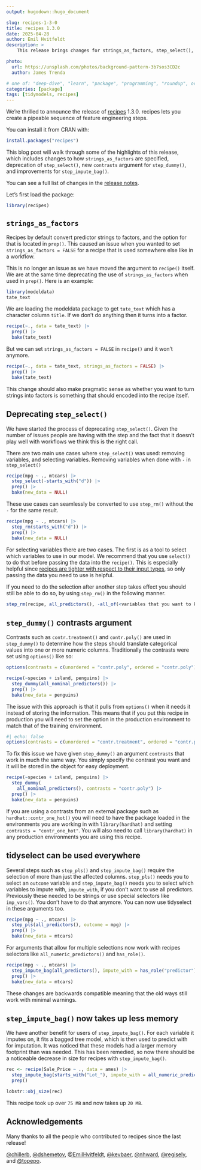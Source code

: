 ```yaml
---
output: hugodown::hugo_document

slug: recipes-1-3-0
title: recipes 1.3.0
date: 2025-04-28
author: Emil Hvitfeldt
description: >
    This release brings changes for strings_as_factors, step_select(), step_dummy(), and step_impute_bag().

photo:
  url: https://unsplash.com/photos/background-pattern-3b7sos3CD2c
  author: James Trenda

# one of: "deep-dive", "learn", "package", "programming", "roundup", or "other"
categories: [package] 
tags: [tidymodels, recipes]
---
```


```{=html}
<!--
TODO:
* [x] Look over / edit the post's title in the yaml
* [x] Edit (or delete) the description; note this appears in the Twitter card
* [x] Pick category and tags (see existing with `hugodown::tidy_show_meta()`)
* [x] Find photo & update yaml metadata
* [x] Create `thumbnail-sq.jpg`; height and width should be equal
* [x] Create `thumbnail-wd.jpg`; width should be >5x height
* [x] `hugodown::use_tidy_thumbnails()`
* [x] Add intro sentence, e.g. the standard tagline for the package
* [x] `usethis::use_tidy_thanks()`
-->
```

We're thrilled to announce the release of [recipes](https://recipes.tidymodels.org/) 1.3.0. recipes lets you create a pipeable sequence of feature engineering steps.

You can install it from CRAN with:

```r
install.packages("recipes")
```

This blog post will walk through some of the highlights of this release, which includes changes to how `strings_as_factors` are specified, deprecation of `step_select()`, new `contrasts` argument for `step_dummy()`, and improvements for `step_impute_bag()`.


You can see a full list of changes in the [release notes](https://recipes.tidymodels.org/news/index.html#recipes-130).

Let's first load the package:

```r
library(recipes)
```

## `strings_as_factors`

Recipes by default convert predictor strings to factors, and the option for that is located in `prep()`. This caused an issue when you wanted to set `strings_as_factors = FALSE` for a recipe that is used somewhere else like in a workflow.

This is no longer an issue as we have moved the argument to `recipe()` itself. We are at the same time deprecating the use of `strings_as_factors` when used in `prep()`. Here is an example:

```r
library(modeldata)
tate_text
```

We are loading the modeldata package to get `tate_text` which has a character column `title`. If we don't do anything then it turns into a factor.

```r
recipe(~., data = tate_text) |>
  prep() |>
  bake(tate_text)
```

But we can set `strings_as_factors = FALSE` in `recipe()` and it won't anymore.

```r
recipe(~., data = tate_text, strings_as_factors = FALSE) |>
  prep() |>
  bake(tate_text)
```

This change should also make pragmatic sense as whether you want to turn strings into factors is something that should encoded into the recipe itself.

## Deprecating `step_select()`

We have started the process of deprecating `step_select()`. Given the number of issues people are having with the step and the fact that it doesn't play well with workflows we think this is the right call.

There are two main use cases where `step_select()` was used: removing variables, and selecting variables. Removing variables when done with `-` in `step_select()`

```r
recipe(mpg ~ ., mtcars) |>
  step_select(-starts_with("d")) |>
  prep() |>
  bake(new_data = NULL)
```

These use cases can seamlessly be converted to use `step_rm()` without the `-` for the same result.

```r
recipe(mpg ~ ., mtcars) |>
  step_rm(starts_with("d")) |>
  prep() |>
  bake(new_data = NULL)
```

For selecting variables there are two cases. The first is as a tool to select which variables to use in our model. We recommend that you use `select()` to do that before passing the data into the `recipe()`. This is especially helpful since [recipes are tighter with respect to their input types](https://www.tidyverse.org/blog/2024/07/recipes-1-1-0/#column-type-checking), so only passing the data you need to use is helpful.

If you need to do the selection after another step takes effect you should still be able to do so, by using `step_rm()` in the following manner.

```r
step_rm(recipe, all_predictors(), -all_of(<variables that you want to keep>))
```

## `step_dummy()` contrasts argument

Contrasts such as `contr.treatment()` and `contr.poly()` are used in `step_dummy()` to determine how the steps should translate categorical values into one or more numeric columns. Traditionally the contrasts were set using `options()` like so:

```r
options(contrasts = c(unordered = "contr.poly", ordered = "contr.poly"))
```

```r
recipe(~species + island, penguins) |>
  step_dummy(all_nominal_predictors()) |>
  prep() |>
  bake(new_data = penguins)
```

The issue with this approach is that it pulls from `options()` when it needs it instead of storing the information. This means that if you put this recipe in production you will need to set the option in the production environment to match that of the training environment.

```r
#| echo: false
options(contrasts = c(unordered = "contr.treatment", ordered = "contr.poly"))
```

To fix this issue we have given `step_dummy()` an argument `contrasts` that work in much the same way. You simply specify the contrast you want and it will be stored in the object for easy deployment.

```r
recipe(~species + island, penguins) |>
  step_dummy(
    all_nominal_predictors(), contrasts = "contr.poly") |>
  prep() |>
  bake(new_data = penguins)
```

If you are using a contrasts from an external package such as `hardhat::contr_one_hot()` you will need to have the package loaded in the environments you are working in with `library(hardhat)` and setting `contrasts = "contr_one_hot"`. You will also need to call `library(hardhat)` in any production environments you are using this recipe.

## tidyselect can be used everywhere

Several steps such as `step_pls()` and `step_impute_bag()` require the selection of more than just the affected columns. `step_pls()` needs you to select an `outcome` variable and `step_impute_bag()` needs you to select which variables to impute with, `impute_with`, if you don't want to use all predictors. Previously these needed to be strings or use special selectors like `imp_vars()`. You don't have to do that anymore. You can now use tidyselect in these arguments too.

```r
recipe(mpg ~ ., mtcars) |>
  step_pls(all_predictors(), outcome = mpg) |>
  prep() |>
  bake(new_data = mtcars)
```

For arguments that allow for multiple selections now work with recipes selectors like `all_numeric_predictors()` and `has_role()`.

```r
recipe(mpg ~ ., mtcars) |>
  step_impute_bag(all_predictors(), impute_with = has_role("predictor")) |>
  prep() |>
  bake(new_data = mtcars)
```

These changes are backwards compatible meaning that the old ways still work with minimal warnings.

## `step_impute_bag()` now takes up less memory

We have another benefit for users of `step_impute_bag()`. For each variable it imputes on, it fits a bagged tree model, which is then used to predict with for imputation. It was noticed that these models had a larger memory footprint than was needed. This has been remedied, so now there should be a noticeable decrease in size for recipes with `step_impute_bag()`.

```r
rec <- recipe(Sale_Price ~ ., data = ames) |>
  step_impute_bag(starts_with("Lot_"), impute_with = all_numeric_predictors()) |>
  prep()

lobstr::obj_size(rec)
```

This recipe took up over `75 MB` and now takes up `20 MB`.

## Acknowledgements

Many thanks to all the people who contributed to recipes since the last release!

[&#x0040;chillerb](https://github.com/chillerb), [&#x0040;dshemetov](https://github.com/dshemetov), [&#x0040;EmilHvitfeldt](https://github.com/EmilHvitfeldt), [&#x0040;kevbaer](https://github.com/kevbaer), [&#x0040;nhward](https://github.com/nhward), [&#x0040;regisely](https://github.com/regisely), and [&#x0040;topepo](https://github.com/topepo).
